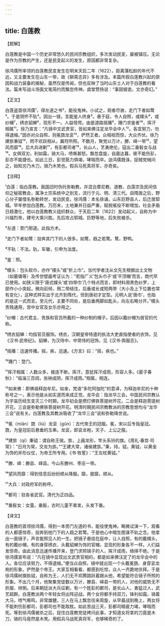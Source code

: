 ```yaml
---
---
---
```

title: 白莲教
---




【题解】


白莲教是中国一个历史非常悠久的民间宗教组织，多次发动民变，屡被镇压。无论是作为宗教的产生，还是民变起义的发生，原因都非常复杂。

徐鸿儒所率领的白莲教民变发生在明末天启二年（1622），距离蒲松龄的年代不远，又主要发生在山东一带，故《聊斋志异》多有涉及。本篇所叙白莲教兴起的原因和战力装备的揭秘，虽然仅是传闻，但也反映了当时山东士人对于白莲教的看法。篇末写战斗场面文笔简约而飘忽传神。虞堂赞扬说：“事固俶诡，文亦奇幻。”

【正文】

白莲盗首徐鸿儒¹，得左道之书²，能役鬼神。小试之，观者尽骇，走门下者如鹜³。于是阴怀不轨⁴。因出一镜，言能鉴人终身⁵。悬于庭，令人自照，或幞头⁶，或纱帽⁷，绣衣貂蝉⁸，现形不一。人益怪愕。由是道路摇播⁹，踵门求鉴者¹⁰，挥汗相属¹¹。徐乃宣言：“凡镜中文武贵官，皆如来佛注定龙华会中人¹²。各宜努力，勿得退缩。”因亦对众自照，则冕旒龙衮¹³，俨然王者。众相视而惊，大众齐伏。徐乃建旂秉钺¹⁴，罔不欢跃相从，冀符所照。不数月，聚党以万计，滕、峄一带¹⁵，望风而靡¹⁶。后大兵进剿¹⁷，有彭都司者¹⁸，长山人，艺勇绝伦。寇出二垂髫女与战¹⁹。女俱双刃，利如霜，骑大马，喷嘶甚怒。飘忽盘旋，自晨达暮，彼不能伤彭，彭亦不能捷也。如此三日，彭觉筋力俱竭，哮喘而卒。迨鸿儒既诛，捉贼党械问之，始知刃乃木刀，骑乃木凳也。假兵马死真将军，亦奇矣。





【注释】


¹白莲：指白莲教。我国旧时伪托弥勒教，并混合摩尼教、道教、白莲宗及民间信仰之秘密教会，属净土宗系统中之别支，流行于元、明、清三代。自隋唐之后，野心分子屡借名弥勒转世，发动民变。徐鸿儒：本名徐诵，山东巨野县人，后迁居郓城。早年参加白莲教。万历末，土地兼并日益严重，赋税徭役不断增加，社会矛盾日趋激化，他以白莲教教义组织群众，于天启二年（1622）发动起义，自称为中兴福烈帝，建号大乘兴胜。先后攻占郓城、巨野等地，后失败被杀。

²左道：旁门邪道。此指方术。

³走门下者如鹜：投奔其门下的人很多。如鹜，趋之若鹜。鹜，野鸭。

⁴不轨：不法。轨，车辙，引申为法度。

⁵鉴：照。

⁶幞头：包头软巾，亦作“襆头”或“折上巾”。当代学者沈从文先生根据出土文物（如墓俑等）及传世壁画考证认为：“若指广义‘包头巾子’或‘平顶帽’而言，商代早已使用。如狭义限于‘唐式幞头’或‘四带巾’几个特点而言，即材料用黑色纱罗，上部作小小突起，微向前倾，用二带结住，后垂或长或短两带（大小及上下位置也常有变化），这种式样实出于北齐到隋代，但到唐初才定型。元明人说‘唐巾’，也指的是这一式而言。至元代，主要不同处，是后垂两脚如匙头，向左右略分开。”幞头贵贱通用，宫中女官及女乐亦用之。

⁷纱帽：古代君主、贵族和官员所戴的一种纱制的帽子。后因以戴纱帽为居官的代称。

⁸绣衣貂蝉：均指官员服饰。绣衣，汉朝皇帝特遣的执法大吏直指使者的衣饰，见《汉书·武帝纪》。貂蝉，为汉侍中、中常侍的冠饰，见《汉书·舆服志》。

⁹摇播：迅速传播。摇，疾，迅速。《方言》曰：“摇，疾也。”

¹⁰踵门：登门。

¹¹挥汗相属：人数众多，接连不断。挥汗，意犹挥汗成雨，形容人多。《晏子春秋》：“临淄三百闾，张袂成阴，挥汗成雨。”相属，相连。

¹²如来佛：即佛祖释迦牟尼。如来，梵语“多陀阿伽陀”的意译，为释迦牟尼的十种称号之一，表示他是从如实道而来成正觉。龙华会：指龙华三会。中国民间宗教认为宇宙历经生变灭三个时期，龙华初会是燃灯佛铁菩提树开花，二会是释迦菩提树开花，三会是弥勒佛铁菩提树开花。明清时期民间宗教教派的宗教思想均与“龙华三会”说有关。白莲教及其教派吸收了“龙华三会”说和弥勒降世说。

¹³冕（miǎn）旒（liú）龙衮（gǔn）：古代帝王的冠服。冕，宋以后专指皇冠。旒，为皇冠前后悬垂的玉串。龙衮，即衮龙袍，天子、上公之服。

¹⁴建旂（qí）秉钺：谓自称王侯。旂，上画龙形，竿头系铃的旗。《周礼·春宫·司常》：“日月为常，交龙为旂。”“王建大常，诸侯建旂。”秉，持。钺，黄钺，以黄金为饰的斧形仪仗，为帝王所专用。《书·牧誓》：“王左杖黄钺。”

¹⁵滕、峄：滕县、峄县。今山东滕州、枣庄一带。

¹⁶望风而靡：得到信息后纷纷顺从降服。靡，披靡，顺从。

¹⁷大兵：对政府军的称呼。

¹⁸都司：驻各省武官。清代为正四品。

¹⁹垂髫女：女童。垂髫，古时儿童不束发，头发下垂。





【译文】


白莲教的首领徐鸿儒，得到一本旁门左道的书，能役使鬼神。略微试演一下，观看的人都感惊奇，投奔到他门下的人趋之若鹜。于是他心中暗生图谋不轨之念。他拿出一面镜子，声言能照见人的一生。把镜子悬挂在庭中，让人自照，有的戴幞头，有的戴纱帽，有的身穿绣衣、头戴貂蝉为饰的官帽，显现的形象各不一样。人们益发惊奇。由此消息迅速传播开来，登门求照镜子的人，挥汗成雨，络绎不绝。于是徐鸿儒宣布说：“凡在镜中显现出文武贵官相的，都是如来佛注定了的龙华会中的人。各位应该努力，不得退缩。”便当众自照，镜中就出现一个头戴冕旒、身穿衮龙袍的形象，俨然是个帝王。大家互相看看，都感到吃惊，众人一齐跪地伏拜。于是徐鸿儒树旗执钺，自称为王，人们无不欢腾跳跃着跟从他，希望能符合镜子所照的形象。不出几个月，他聚集党徒数以万计，滕县、峄县一带的人，对他的威势无不折服、倾倒。后来朝廷派大兵征剿，有一个姓彭的都司，是长山人，勇猛过人，武艺超群。白莲教派两个年轻女将出阵迎战。两个女将都手持双刀，锋利如霜，骑着大马，喷气嘶鸣，非常雄健。三人在马上飘忽往来周旋，从早晨战到晚上，两女将不能刺伤彭都司，彭都司也不能取胜。如此苦战三天，彭都司精疲力竭，哮喘而死。等到徐鸿儒被杀之后，捉住白莲教党徒拷问此事，才知道女将拿的刀竟是木刀，骑的马竟然是木凳。用假兵马战死真将军，也够稀奇的了。